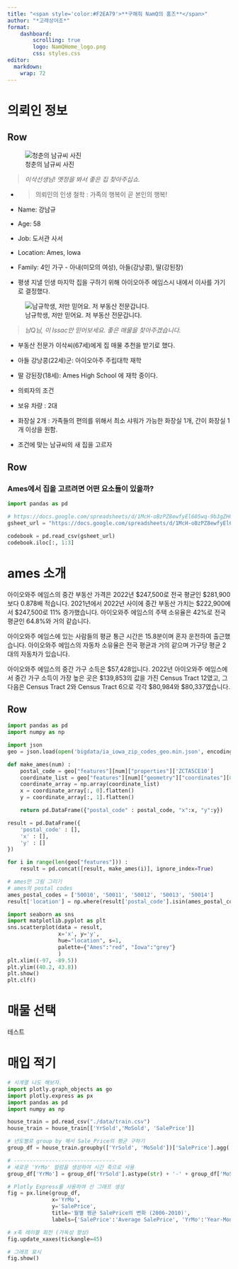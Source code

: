 ```yaml
---
title: "<span style='color:#F2EA79'>**구해줘 NamQ의 홈즈**</span>"
author: "*고래상어조*"
format: 
    dashboard:
        scrolling: true 
        logo: NamQHome_logo.png
        css: styles.css
editor: 
  markdown: 
    wrap: 72
---
```


# 의뢰인 정보

## Row

::: {.card title="**의뢰자 NamQ씨의 Profile**"}
![청춘의 남규씨 사진](강남규.jpg)

> *이삭선생님! 옛정을 봐서 좋은 집 찾아주십쇼.*

-   > 의뢰인의 인생 철학 : 가족의 행복이 곧 본인의 행복!

-   Name: 강남규

-   Age: 58

-   Job: 도서관 사서

-   Location: Ames, Iowa

-   Family: 4인 가구 - 아내(미모의 여성), 아들(강낭콩), 딸(강된장)

-   평생 지낼 인생 마지막 집을 구하기 위해 아이오아주 에임스시 내에서
    이사를 가기로 결정했다.
:::

::: {.card title="**남Q씨의 젊은 시절 인연 부동산 전문가 이삭**"}
![남규학생, 저만 믿어요. 저 부동산 전문갑니다.](이삭선생님.png)

> *남Q님, 이 Issac만 믿어보세요. 좋은 매물을 찾아주겠습니다.*

-   부동산 전문가 이삭씨(67세)에게 집 매물 추천을 받기로 했다.

-   아들 강낭콩(22세)군: 아이오아주 주립대학 재학

-   딸 강된장(18세): Ames High School 에 재학 중이다.

- 의뢰자의 조건

-   보유 차량 : 2대

-   화장실 2개 : 가족들의 편의를 위해서 최소 샤워가 가능한 화장실 1개,
    간이 화장실 1개 이상을 원함.

-   조건에 맞는 남규씨의 새 집을 고르자
:::

## Row {.tabset}

### Ames에서 집을 고르려면 어떤 요소들이 있을까?

```python
import pandas as pd

# https://docs.google.com/spreadsheets/d/1McH-oBzPZ8ewfyEl605wq-9b3gZHCIIBVbWHEHwNnIs/edit?gid=941998772#gid=941998772
gsheet_url = "https://docs.google.com/spreadsheets/d/1McH-oBzPZ8ewfyEl605wq-9b3gZHCIIBVbWHEHwNnIs/gviz/tq?tqx=out:csv&sheet=codebook"

codebook = pd.read_csv(gsheet_url)
codebook.iloc[:, 1:3]
```


# ames 소개

아이오와주 에임스의 중간 부동산 가격은 2022년 $247,500로 전국 평균인 $281,900보다 0.878배 적습니다. 2021년에서 2022년 사이에 중간 부동산 가치는 $222,900에서 $247,500로 11% 증가했습니다. 아이오와주 에임스의 주택 소유율은 42%로 전국 평균인 64.8%와 거의 같습니다.

아이오와주 에임스에 있는 사람들의 평균 통근 시간은 15.8분이며 혼자 운전하여 출근했습니다. 아이오와주 에임스의 자동차 소유율은 전국 평균과 거의 같으며 가구당 평균 2대의 자동차가 있습니다.

아이오와주 에임스의 중간 가구 소득은 $57,428입니다. 2022년 아이오와주 에임스에서 중간 가구 소득이 가장 높은 곳은 $139,853의 값을 가진 Census Tract 12였고, 그 다음은 Census Tract 2와 Census Tract 6으로 각각 $80,984와 $80,337였습니다.

## Row

::: {.card title="**아이오와주에서 에임스의 위치는?**"}
```python
import pandas as pd
import numpy as np

import json
geo = json.load(open('bigdata/ia_iowa_zip_codes_geo.min.json', encoding = 'UTF-8'))

def make_ames(num) : 
    postal_code = geo["features"][num]["properties"]['ZCTA5CE10']
    coordinate_list = geo["features"][num]["geometry"]["coordinates"][0]
    coordinate_array = np.array(coordinate_list)
    x = coordinate_array[:, 0].flatten()
    y = coordinate_array[:, 1].flatten()

    return pd.DataFrame({"postal_code" : postal_code, "x":x, "y":y})

result = pd.DataFrame({
    'postal_code' : [],
    'x' : [],
    'y' : []
})

for i in range(len(geo["features"])) : 
    result = pd.concat([result, make_ames(i)], ignore_index=True)

# ames만 그림 그리기
# ames의 postal codes
ames_postal_codes = ['50010', '50011', '50012', '50013', '50014']
result['location'] = np.where(result['postal_code'].isin(ames_postal_codes), 'Ames', 'Iowa')

import seaborn as sns
import matplotlib.pyplot as plt
sns.scatterplot(data = result, 
                x='x', y='y', 
                hue="location", s=1,
                palette={"Ames":"red", "Iowa":"grey"}
                )
plt.xlim((-97, -89.5))
plt.ylim((40.2, 43.8))
plt.show()
plt.clf()

```
:::



# 매물 선택

테스트

# 매입 적기

```python
# 시계열 나도 해보자.
import plotly.graph_objects as go
import plotly.express as px
import pandas as pd
import numpy as np

house_train = pd.read_csv("./data/train.csv")
house_train = house_train[['YrSold','MoSold', 'SalePrice']]

# 년도별로 group by 해서 Sale_Price의 평균 구하기
group_df = house_train.groupby(['YrSold', 'MoSold'])['SalePrice'].agg('mean').reset_index()

# --------------------------------
# 새로운 'YrMo' 컬럼을 생성하여 시간 축으로 사용
group_df['YrMo'] = group_df['YrSold'].astype(str) + '-' + group_df['MoSold'].astype(str)

# Plotly Express를 사용하여 선 그래프 생성
fig = px.line(group_df, 
              x='YrMo', 
              y='SalePrice', 
              title='월별 평균 SalePrice의 변화 (2006-2010)', 
              labels={'SalePrice':'Average SalePrice', 'YrMo':'Year-Month'})

# x축 레이블 회전 (가독성 향상)
fig.update_xaxes(tickangle=45)

# 그래프 표시
fig.show()
```
